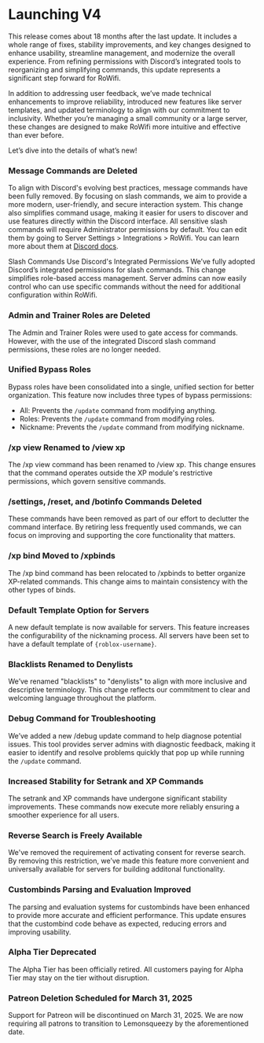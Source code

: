 # Launching V4

This release comes about 18 months after the last update. It includes a whole range of fixes, stability 
improvements, and key changes designed to enhance usability, streamline management, and modernize the 
overall experience. From refining permissions with Discord’s integrated tools to reorganizing and simplifying 
commands, this update represents a significant step forward for RoWifi.

In addition to addressing user feedback, we’ve made technical enhancements to improve reliability, introduced 
new features like server templates, and updated terminology to align with our commitment to inclusivity. Whether 
you’re managing a small community or a large server, these changes are designed to make RoWifi more intuitive 
and effective than ever before.

Let’s dive into the details of what’s new!

### Message Commands are Deleted

To align with Discord's evolving best practices, message commands have been fully removed. By focusing on slash commands, 
we aim to provide a more modern, user-friendly, and secure interaction system. This change also simplifies command usage, 
making it easier for users to discover and use features directly within the Discord interface. All sensitive slash commands
will require Administrator permissions by default. You can edit them by going to Server Settings > Integrations > RoWifi.
You can learn more about them at [Discord docs](https://support-apps.discord.com/hc/en-us/articles/26501869403159-Command-Permissions).

Slash Commands Use Discord's Integrated Permissions
We’ve fully adopted Discord’s integrated permissions for slash commands. This change simplifies role-based access management. Server admins can now 
easily control who can use specific commands without the need for additional configuration within RoWifi.

### Admin and Trainer Roles are Deleted

The Admin and Trainer Roles were used to gate access for commands. However, with the use of the integrated Discord slash command permissions, 
these roles are no longer needed.

### Unified Bypass Roles

Bypass roles have been consolidated into a single, unified section for better organization. This feature now includes three types of bypass permissions:

- All: Prevents the `/update` command from modifying anything.
- Roles: Prevents the `/update` command from modifying roles.
- Nickname: Prevents the `/update` command from modifying nickname.

### /xp view Renamed to /view xp

The /xp view command has been renamed to /view xp. This change ensures that the command operates outside the XP module's 
restrictive permissions, which govern sensitive commands.

### /settings, /reset, and /botinfo Commands Deleted

These commands have been removed as part of our effort to declutter the command interface. By retiring less frequently used commands, we can focus 
on improving and supporting the core functionality that matters.

### /xp bind Moved to /xpbinds

The /xp bind command has been relocated to /xpbinds to better organize XP-related commands. This change 
aims to maintain consistency with the other types of binds.

### Default Template Option for Servers

A new default template is now available for servers. This feature increases the configurability of the nicknaming process. All servers have been set
to have a default template of `{roblox-username}`.

### Blacklists Renamed to Denylists

We’ve renamed "blacklists" to "denylists" to align with more inclusive and descriptive terminology. This change reflects our commitment 
to clear and welcoming language throughout the platform.

### Debug Command for Troubleshooting
We’ve added a new /debug update command to help diagnose potential issues. This tool provides server admins with 
diagnostic feedback, making it easier to identify and resolve problems quickly that pop up while running the `/update` command.

### Increased Stability for Setrank and XP Commands

The setrank and XP commands have undergone significant stability improvements. These commands now execute more reliably
ensuring a smoother experience for all users.

### Reverse Search is Freely Available

We've removed the requirement of activating consent for reverse search. By removing this restriction, we’ve made this feature more 
convenient and universally available for servers for building additonal functionality.

### Custombinds Parsing and Evaluation Improved

The parsing and evaluation systems for custombinds have been enhanced to provide more accurate and efficient performance. This update 
ensures that the custombind code behave as expected, reducing errors and improving usability.

### Alpha Tier Deprecated

The Alpha Tier has been officially retired. All customers paying for Alpha Tier may stay on the tier without disruption.

### Patreon Deletion Scheduled for March 31, 2025

Support for Patreon will be discontinued on March 31, 2025. We are now requiring all patrons to transition to Lemonsqueezy by the aforementioned date.